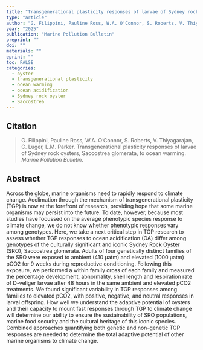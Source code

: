 ```yaml
---
title: "Transgenerational plasticity responses of larvae of Sydney rock oysters, Saccostrea glomerata, to ocean warming"
type: "article"
author: "G. Filippini, Pauline Ross, W.A. O'Connor, S. Roberts, V. Thiyagarajan, C. Luger, L.M. Parker"
year: "2025"
publication: "Marine Pollution Bulletin"
preprint: ""
doi: ""
materials: ""
eprint: ""
toc: FALSE
categories:
  - oyster
  - transgenerational plasticity
  - ocean warming
  - ocean acidification
  - Sydney rock oyster
  - Saccostrea
---
```


## Citation

> G. Filippini, Pauline Ross, W.A. O'Connor, S. Roberts, V. Thiyagarajan, C. Luger, L.M. Parker. Transgenerational plasticity responses of larvae of Sydney rock oysters, Saccostrea glomerata, to ocean warming. *Marine Pollution Bulletin*.

## Abstract

Across the globe, marine organisms need to rapidly respond to climate change. Acclimation through the mechanism of transgenerational plasticity (TGP) is now at the forefront of research, providing hope that some marine organisms may persist into the future. To date, however, because most studies have focussed on the average phenotypic species response to climate change, we do not know whether phenotypic responses vary among genotypes. Here, we take a next critical step in TGP research to assess whether TGP responses to ocean acidification (OA) differ among genotypes of the culturally significant and iconic Sydney Rock Oyster (SRO), Saccostrea glomerata. Adults of four genetically distinct families of the SRO were exposed to ambient (410 µatm) and elevated (1000 µatm) pCO2 for 9 weeks during reproductive conditioning. Following this exposure, we performed a within family cross of each family and measured the percentage development, abnormality, shell length and respiration rate of D-veliger larvae after 48 hours in the same ambient and elevated pCO2 treatments. We found significant variability in TGP responses among families to elevated pCO2, with positive, negative, and neutral responses in larval offspring. How well we understand the adaptive potential of oysters and their capacity to mount fast responses through TGP to climate change will determine our ability to ensure the sustainability of SRO populations, marine food security and the cultural heritage of this iconic species. Combined approaches quantifying both genetic and non-genetic TGP responses are needed to determine the total adaptive potential of other marine organisms to climate change.
